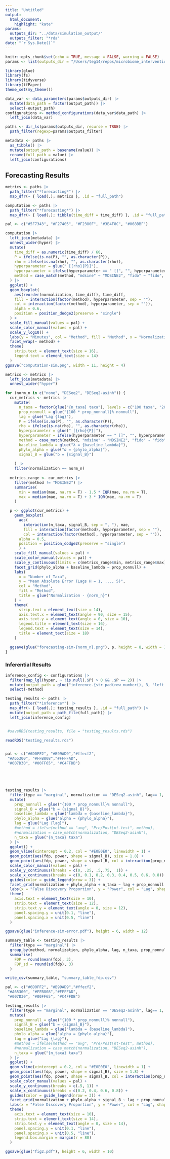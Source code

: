 ```yaml
---
title: "Untitled"
output: 
  html_document:
    highlight: "kate"
params:
  outputs_dir: "../data/simulation_output/"
  outputs_filter: "*rda"
date: "`r Sys.Date()`"
---
```


```r
knitr::opts_chunk$set(echo = TRUE, message = FALSE, warning = FALSE)
params <- list(outputs_dir = "/Users/teg14/repos/microbiome_interventions/data/simulation_output/", outputs_filter = "*rda")
```

```r
library(glue)
library(fs)
library(tidyverse)
library(tfPaper)
theme_set(my_theme())
```

```r
data_var <- data_parameters(params$outputs_dir) |>
  mutate(data_path = factor(output_path)) |>
  select(-output_path)
configurations <- method_configurations(data_var$data_path) |>
  left_join(data_var)
```

```r
paths <- dir_ls(params$outputs_dir, recurse = TRUE) |>
  path_filter(regexp=params$outputs_filter)

metadata <- paths |>
  as_tibble() |>
  mutate(output_path = basename(value)) |>
  rename(full_path = value) |>
  left_join(configurations)
```

## Forecasting Results
```r
metrics <- paths |>
  path_filter("*forecasting*") |>
  map_dfr(~ { load(.); metrics }, .id = "full_path")

computation <- paths |>
  path_filter("*forecasting*") |>
  map_dfr(~ { load(.); tibble(time_diff = time_diff) }, .id = "full_path")
```

```r
pal <- c("#5F7343", "#F27405", "#F2380F", "#3B4F8C", "#068BBF")

computation |>
  left_join(metadata) |>
  unnest_wider(hyper) |>
  mutate(
    time_diff = as.numeric(time_diff) / 60,
    P = ifelse(is.na(P), "", as.character(P)),
    rho = ifelse(is.na(rho), "", as.character(rho)),
    hyperparameter = glue(" [{rho}{P}]"),
    hyperparameter = ifelse(hyperparameter == " []", "", hyperparameter),
    method = case_match(method, "mdsine" ~ "MDSINE2", "fido" ~ "fido", "mbtransfer" ~ "mbtransfer")
  ) |>
  ggplot() +
  geom_boxplot(
    aes(reorder(normalization, time_diff), time_diff,
    fill = interaction(factor(method), hyperparameter, sep = ""), 
    col = interaction(factor(method), hyperparameter, sep = "")), 
    alpha = 0.6,
    position = position_dodge2(preserve = "single")
  ) +
  scale_fill_manual(values = pal) +
  scale_color_manual(values = pal) +
  scale_y_log10() +
  labs(y = "Minutes", col = "Method", fill = "Method", x = "Normalization") +
  facet_wrap(~ method) +
  theme(
    strip.text = element_text(size = 16),
    legend.text = element_text(size = 14)
  )
ggsave("computation-sim.png", width = 11, height = 4)
```

```r
metrics <- metrics |>
  left_join(metadata) |>
  unnest_wider("hyper")

for (norm_n in c("none", "DESeq2", "DESeq2-asinh")) {
  cur_metrics <- metrics |>
    mutate(
      n_taxa = factor(glue("{n_taxa} taxa"), levels = c("100 taxa", "200 taxa", "400 taxa")),
      prop_nonnull = glue("{100 * prop_nonnull}% nonnull"),
      lag = glue("Lag {lag}"),
      P = ifelse(is.na(P), "", as.character(P)),
      rho = ifelse(is.na(rho), "", as.character(rho)),
      hyperparameter = glue(" [{rho}{P}]"),
      hyperparameter = ifelse(hyperparameter == " []", "", hyperparameter),
      method = case_match(method, "mdsine" ~ "MDSINE2", "fido" ~ "fido", "mbtransfer" ~ "mbtransfer"),
      baseline_lambda = glue("λ = {baseline_lambda}"),
      phylo_alpha = glue("𝛼 = {phylo_alpha}"),
      signal_B = glue("b = {signal_B}")
      
    ) |>
    filter(normalization == norm_n)
  
  metrics_range <- cur_metrics |>
    filter(method != "MDSINE2") |>
    summarise(
      min = median(mae, na.rm = T) - 1.5 * IQR(mae, na.rm = T),
      max = median(mae, na.rm = T) + 3 * IQR(mae, na.rm = T)
    )

  p <- ggplot(cur_metrics) +
    geom_boxplot(
      aes(
        interaction(n_taxa, signal_B, sep = ", "), mae,
        fill = interaction(factor(method), hyperparameter, sep = ""), 
        col = interaction(factor(method), hyperparameter, sep = "")), 
      alpha = 0.5,
      position = position_dodge2(preserve = "single")
      ) +
    scale_fill_manual(values = pal) +
    scale_color_manual(values = pal) +
    scale_y_continuous(limits = c(metrics_range$min, metrics_range$max)) +
    facet_grid(phylo_alpha + baseline_lambda ~ prop_nonnull) +
    labs(
      x = "Number of Taxa", 
      y = "Mean Absolute Error (Lags H = 1, ..., 5)",
      col = "Method", 
      fill = "Method",
      title = glue("Normalization - {norm_n}")
    ) +
    theme(
      strip.text = element_text(size = 14),
      axis.text.x = element_text(angle = 90, size = 15),
      axis.text.y = element_text(angle = 0, size = 10),
      legend.title = element_text(size = 16),
      legend.text = element_text(size = 14),
      title = element_text(size = 18)
    )

  ggsave(glue("forecasting-sim-{norm_n}.png"), p, height = 8, width = 14)
}
```

### Inferential Results

```r
inference_config <- configurations |>
  filter(map_lgl(hyper, ~ !is.null(.$P) > 0 && .$P == 2)) |>
  mutate(output_path = glue("inference-{str_pad(row_number(), 3, 'left', '0')}.rda")) |>
  select(-method)

testing_results <- paths |>
  path_filter("*inference*") |>
  map_dfr(~ { load(.); testing_results }, .id = "full_path") |>
  mutate(output_path = path_file(full_path)) |>
  left_join(inference_config)


 #saveRDS(testing_results, file = "testing_results.rds")


```

```r
readRDS("testing_results.rds")


pal <- c("#6D0FF2", "#B99AD9","#ffecf2",
 "#A65300", "#FFB808","#FFFFAD",
 "#007D30", "#00FF65", "#C4FFDB")





testing_results |>
  filter(type == "marginal", normalization == "DESeq2-asinh", lag== 1, method=="mirror") |>
  mutate(
    prop_nonnull = glue("{100 * prop_nonnull}% nonnull"),
    signal_B = glue("b = {signal_B}"),
    baseline_lambda = glue("lambda = {baseline_lambda}"),
    phylo_alpha = glue("alpha = {phylo_alpha}"),
    lag = glue("Lag {lag}"),
    #method = ifelse(method == "avg", "Pre/Post\nt-test", method),
    #normalization = case_match(normalization, "DESeq2-asinh"),
    n_taxa = glue("{n_taxa} taxa")
  ) |>
  ggplot() +
  geom_vline(xintercept = 0.2, col = "#E0E0E0", linewidth = 1) +
  geom_point(aes(fdp, power, shape = signal_B), size = 1.8) +
  geom_point(aes(fdp, power, shape = signal_B, col = interaction(prop_nonnull, n_taxa, sep = ", ")), size = 1.6, alpha = 0.9) +
  scale_color_manual(values = pal) +
  scale_y_continuous(breaks = c(0, .25, .5,.75,  1)) +
  scale_x_continuous(breaks = c(0, 0.1, 0.2, 0.3, 0.4, 0.5, 0.6, 0.8)) +
  guides(color = guide_legend(nrow = 3)) +
  facet_grid(normalization + phylo_alpha + n_taxa ~ lag + prop_nonnull + reorder(method, fdp)) +
  labs(x = "False Discovery Proportion", y = "Power", col = "Lag", shape = "Signal Strength") +
  theme(
    axis.text = element_text(size = 10),
    strip.text = element_text(size = 12),
    strip.text.y = element_text(angle = 0, size = 12),
    panel.spacing.y = unit(0.1, "line"),
    panel.spacing.x = unit(0.5, "line")
  )

ggsave(glue("inference-sim-error.pdf"), height = 6, width = 12)

summary_table <- testing_results |>
  filter(type == "marginal") |>
  group_by(method, normalization, phylo_alpha, lag, n_taxa, prop_nonnull, signal_B) |>
  summarise(
    FDP = round(mean(fdp), 3),
    FDP_sd = round(sd(fdp), 3)
  )

write_csv(summary_table, "summary_table_fdp.csv")
```

```r
pal <- c("#6D0FF2", "#B99AD9","#ffecf2",
 "#A65300", "#FFB808","#FFFFAD",
 "#007D30", "#00FF65", "#C4FFDB")

testing_results |>
  filter(type == "marginal", normalization == "DESeq2-asinh", lag== 1, method=="mirror") |>
  mutate(
    prop_nonnull = glue("{100 * prop_nonnull}% nonnull"),
    signal_B = glue("b = {signal_B}"),
    baseline_lambda = glue("lambda = {baseline_lambda}"),
    phylo_alpha = glue("alpha = {phylo_alpha}"),
    lag = glue("Lag {lag}"),
    #method = ifelse(method == "avg", "Pre/Post\nt-test", method),
    #normalization = case_match(normalization, "DESeq2-asinh"),
    n_taxa = glue("{n_taxa} taxa")
  ) |>
  ggplot() +
  geom_vline(xintercept = 0.2, col = "#E0E0E0", linewidth = 1) +
  geom_point(aes(fdp, power, shape = signal_B), size = 1.8) +
  geom_point(aes(fdp, power, shape = signal_B, col = interaction(prop_nonnull, n_taxa, sep = ", ")), size = 1.6, alpha = 0.9) +
  scale_color_manual(values = pal) +
  scale_y_continuous(breaks = c(.5, 1)) +
  scale_x_continuous(breaks = c(0.2, 0.4, 0.6, 0.8)) +
  guides(color = guide_legend(nrow = 3)) +
  facet_grid(normalization + phylo_alpha + signal_B ~ lag + prop_nonnull + reorder(method, fdp)) +
  labs(x = "False Discovery Proportion", y = "Power", col = "Lag", shape = "Signal Strength") +
  theme(
    axis.text = element_text(size = 10),
    strip.text = element_text(size = 14),
    strip.text.y = element_text(angle = 0, size = 14),
    panel.spacing.y = unit(0.1, "line"),
    panel.spacing.x = unit(0.5, "line"),
    legend.box.margin = margin(r = 80)
  )

ggsave(glue("fig2.pdf"), height = 6, width = 10)
```